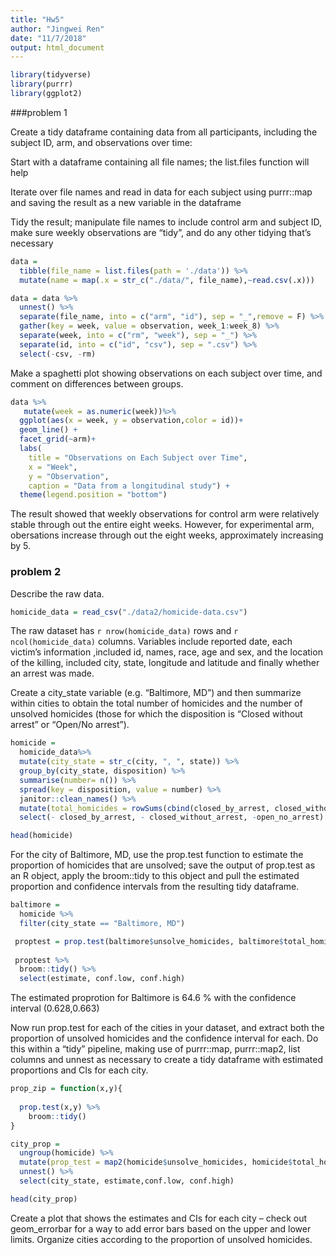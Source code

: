 ```yaml
---
title: "Hw5"
author: "Jingwei Ren"
date: "11/7/2018"
output: html_document
---
```


```r
library(tidyverse)
library(purrr)
library(ggplot2)
```

###problem 1

Create a tidy dataframe containing data from all participants, including the subject ID, arm, and observations over time:

Start with a dataframe containing all file names; the list.files function will help

Iterate over file names and read in data for each subject using purrr::map and saving the result as a new variable in the dataframe

Tidy the result; manipulate file names to include control arm and subject ID, make sure weekly observations are “tidy”, and do any other tidying that’s necessary

```r
data = 
  tibble(file_name = list.files(path = './data')) %>% 
  mutate(name = map(.x = str_c("./data/", file_name),~read.csv(.x))) 

data = data %>%
  unnest() %>% 
  separate(file_name, into = c("arm", "id"), sep = "_",remove = F) %>% 
  gather(key = week, value = observation, week_1:week_8) %>% 
  separate(week, into = c("rm", "week"), sep = "_") %>%
  separate(id, into = c("id", "csv"), sep = ".csv") %>%
  select(-csv, -rm)
```

Make a spaghetti plot showing observations on each subject over time, and comment on differences between groups.

```r

data %>% 
   mutate(week = as.numeric(week))%>%
  ggplot(aes(x = week, y = observation,color = id))+
  geom_line() +
  facet_grid(~arm)+
  labs(
    title = "Observations on Each Subject over Time",
    x = "Week",
    y = "Observation",
    caption = "Data from a longitudinal study") +
  theme(legend.position = "bottom")
```

The result showed that weekly observations for control arm were relatively stable through out the entire eight weeks. However, for experimental arm, obersations increase through out the eight weeks, approximately increasing by 5.



### problem 2

Describe the raw data. 

```r

homicide_data = read_csv("./data2/homicide-data.csv") 

```

The raw dataset has `r nrow(homicide_data)` rows and `r ncol(homicide_data)` columns. Variables include reported date, each victim's information ,included id, names, race, age and sex, and   the location of the killing, included city, state, longitude and latitude and finally whether an arrest was made.

Create a city_state variable (e.g. “Baltimore, MD”) and then summarize within cities to obtain the total number of homicides and the number of unsolved homicides (those for which the disposition is “Closed without arrest” or “Open/No arrest”).

```r
homicide = 
  homicide_data%>%
  mutate(city_state = str_c(city, ", ", state)) %>%
  group_by(city_state, disposition) %>%
  summarise(number= n()) %>%
  spread(key = disposition, value = number) %>%
  janitor::clean_names() %>%
  mutate(total_homicides = rowSums(cbind(closed_by_arrest, closed_without_arrest, open_no_arrest), na.rm = T), unsolve_homicides = rowSums(cbind(closed_without_arrest, open_no_arrest), na.rm = T)) %>%
  select(- closed_by_arrest, - closed_without_arrest, -open_no_arrest)

head(homicide)

```

For the city of Baltimore, MD, use the prop.test function to estimate the proportion of homicides that are unsolved; save the output of prop.test as an R object, apply the broom::tidy to this object and pull the estimated proportion and confidence intervals from the resulting tidy dataframe.

```r
baltimore = 
  homicide %>%
  filter(city_state == "Baltimore, MD")

 proptest = prop.test(baltimore$unsolve_homicides, baltimore$total_homicides)
 
 proptest %>% 
  broom::tidy() %>% 
  select(estimate, conf.low, conf.high)
```

The estimated proprotion for Baltimore is 64.6 % with the confidence interval (0.628,0.663)


Now run prop.test for each of the cities in your dataset, and extract both the proportion of unsolved homicides and the confidence interval for each. Do this within a “tidy” pipeline, making use of purrr::map, purrr::map2, list columns and unnest as necessary to create a tidy dataframe with estimated proportions and CIs for each city.

```r
prop_zip = function(x,y){
  
  prop.test(x,y) %>%
    broom::tidy()
}

city_prop =
  ungroup(homicide) %>%
  mutate(prop_test = map2(homicide$unsolve_homicides, homicide$total_homicides, prop_zip))%>%
  unnest() %>%
  select(city_state, estimate,conf.low, conf.high)

head(city_prop)
```
Create a plot that shows the estimates and CIs for each city – check out geom_errorbar for a way to add error bars based on the upper and lower limits. Organize cities according to the proportion of unsolved homicides.

```r


```

